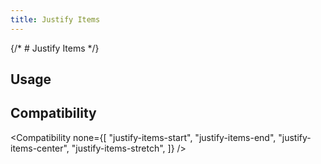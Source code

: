 ```yaml
---
title: Justify Items
---
```



{/* # Justify Items */}

## Usage

<Usage />

## Compatibility

<Compatibility
  none={[
    "justify-items-start",
    "justify-items-end",
    "justify-items-center",
    "justify-items-stretch",
  ]}
/>
